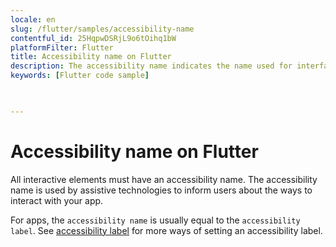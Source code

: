```yaml
---
locale: en
slug: /flutter/samples/accessibility-name
contentful_id: 25HqpwDSRjL9o6tOihq1bW
platformFilter: Flutter
title: Accessibility name on Flutter
description: The accessibility name indicates the name used for interface elements by assistive technologies.
keywords: [Flutter code sample]


	
---
```


# Accessibility name on Flutter

All interactive elements must have an accessibility name. The accessibility name is used by assistive technologies to inform users about the ways to interact with your app.

For apps, the `accessibility name` is usually equal to the `accessibility label`. See [accessibility label](https://github.com/appt-org/accessibility-code-examples/blob/main/accessibility-label.md) for more ways of setting an accessibility label.

<CodeSample id="accessibility-name" locale="en" platform="flutter"/>